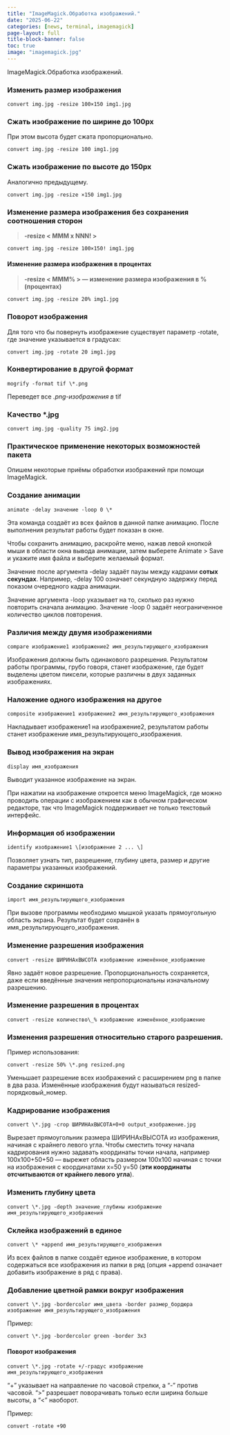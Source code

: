 ```yaml
---
title: "ImageMagick.Обработка изображений."
date: "2025-06-22"
categories: [news, terminal, imagemagick]
page-layout: full
title-block-banner: false
toc: true
image: "imagemagick.jpg"
---
```


ImageMagick.Обработка изображений.

### Изменить размер изображения
```
convert img.jpg -resize 100×150 img1.jpg
```
### Сжать изображение по ширине до 100px

При этом высота будет сжата пропорционально.
```
convert img.jpg -resize 100 img1.jpg
```
### Сжать изображение по высоте до 150px

Аналогично предыдущему.
```
convert img.jpg -resize ×150 img1.jpg
```
### Изменение размера изображения без сохранения соотношения сторон

> **-resize \< MMM x NNN! \>**
```
convert img.jpg -resize 100×150! img1.jpg
```
#### Изменение размера изображения в процентах

> **-resize \< MMM% \> — изменение размера изображения в %(процентах)**
```
convert img.jpg -resize 20% img1.jpg
```
### Поворот изображения

Для того что бы повернуть изображение существует параметр -rotate, где значение указывается в градусах:
```
convert img.jpg -rotate 20 img1.jpg
```
### Конвертирование в другой формат
```
mogrify -format tif \*.png
```
Переведет все *.png-изображения в* tif

### Качество \*.jpg
```
convert img.jpg -quality 75 img2.jpg
```
### Практическое применение некоторых возможностей пакета

Опишем некоторые приёмы обработки изображений при помощи ImageMagick.

### Создание анимации
```
animate -delay значение -loop 0 \*
```
        
Эта команда создаёт из всех файлов в данной папке анимацию. После выполнения результат работы будет показан в окне.

Чтобы сохранить анимацию, раскройте меню, нажав левой кнопкой мыши в области окна вывода анимации, затем выберете Animate > Save и укажите имя файла и выберите желаемый формат.

Значение после аргумента -delay задаёт паузы между кадрами **сотых секундах**. Например, -delay 100 означает секундную задержку перед показом очередного кадра анимации.

Значение аргумента -loop указывает на то, сколько раз нужно повторить сначала анимацию. 
Значение -loop 0 задаёт неограниченное количество циклов повторения.


### Различия между двумя изображениями
```
compare изображение1 изображение2 имя_результирующего_изображения
```
Изображения должны быть одинакового разрешения. Результатом работы программы, грубо говоря, станет изображение, где будет выделены цветом пиксели, которые различны в двух заданных изображениях.

### Наложение одного изображения на другое
```
composite изображение1 изображение2 имя_результирующего_изображения
```
Накладывает изображение1 на изображение2, результатом работы станет изображение имя_результирующего_изображения.

### Вывод изображения на экран
```
display имя_изображения
```
Выводит указанное изображение на экран. 

При нажатии на изображение откроется меню ImageMagick, где можно проводить операции с изображением как в обычном графическом редакторе, так что ImageMagick поддерживает не только текстовый интерфейс.

### Информация об изображении
```
identify изображение1 \[изображение 2 ... \]
```
Позволяет узнать тип, разрешение, глубину цвета, размер и другие параметры указанных изображений.

### Создание скриншота
```
import имя_результирующего_изображения
```
При вызове программы необходимо мышкой указать прямоугольную область экрана. Результат будет сохранён в имя_результирующего_изображения.

### Изменение разрешения изображения
```
convert -resize ШИРИНАxВЫСОТА изображение изменённое_изображение
```
Явно задаёт новое разрешение. Пропорциональность сохраняется, даже если введённые значения непропорциональны изначальному разрешению.

### Изменение разрешения в процентах
```
convert -resize количество\_% изображение изменённое_изображение
```
### Изменения разрешения относительно старого разрешения.

Пример использования:
```
convert -resize 50% \*.png resized.png
```
Уменьшает разрешение всех изображений с расширением png в папке в два раза. Изменённые изображения будут называться resized-порядковый_номер.

### Кадрирование изображения
```
convert \*.jpg -crop ШИРИНАxВЫСОТА+0+0 output_изображение.jpg
```
Вырезает прямоугольник размера ШИРИНАxВЫСОТА из изображения, начиная с крайнего левого угла. Чтобы сместить точку начала кадрирования нужно задавать координаты точки начала, например 100x100+50+50 — вырежет область размером 100x100 начиная с точки на изображения с координатами x=50 y=50 (**эти координаты отсчитываются от крайнего левого угла**).

### Изменить глубину цвета
```
convert \*.jpg -depth значение_глубины изображение имя_результирующего_изображения
```
### Склейка изображений в единое
```
convert \* +append имя_результирующего_изображения
```
Из всех файлов в папке создаёт единое изображение, в котором содержаться все изображения из папки в ряд (опция +append означает добавить изображение в ряд с права).

### Добавление цветной рамки вокруг изображения
```
convert \*.jpg -bordercolor имя_цвета -border размер_бордюра изображение имя_результирующего_изображения
```
Пример:
```
convert \*.jpg -bordercolor green -border 3x3
```
#### Поворот изображения
```
convert \*.jpg -rotate +/-градус изображение имя_результирующего_изображения
```
"+" указывает на направление по часовой стрелки, а "-" против часовой. "\>" разрешает поворачивать только если ширина больше высоты, а "\<" наоборот.

Пример:
```
convert -rotate +90
```
